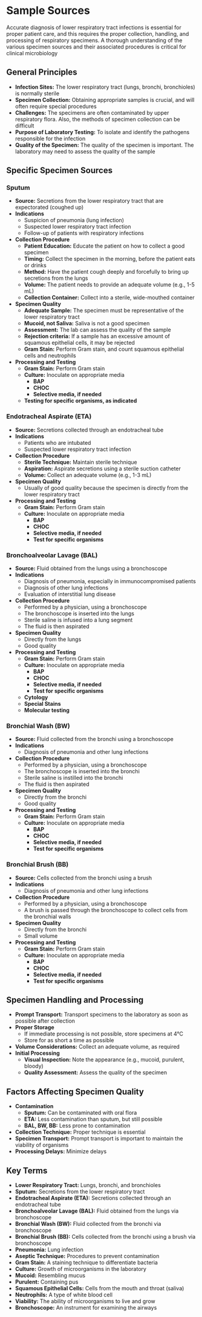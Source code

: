# Sample Sources {-}

Accurate diagnosis of lower respiratory tract infections is essential for proper patient care, and this requires the proper collection, handling, and processing of respiratory specimens. A thorough understanding of the various specimen sources and their associated procedures is critical for clinical microbiology

## **General Principles** {-}

*   **Infection Sites:** The lower respiratory tract (lungs, bronchi, bronchioles) is normally sterile
*   **Specimen Collection:** Obtaining appropriate samples is crucial, and will often require special procedures
*   **Challenges:** The specimens are often contaminated by upper respiratory flora. Also, the methods of specimen collection can be difficult
*   **Purpose of Laboratory Testing:** To isolate and identify the pathogens responsible for the infection
*   **Quality of the Specimen:** The quality of the specimen is important. The laboratory may need to assess the quality of the sample

## **Specific Specimen Sources** {-}

### **Sputum** {-}

*   **Source:** Secretions from the lower respiratory tract that are expectorated (coughed up)
*   **Indications**
    *   Suspicion of pneumonia (lung infection)
    *   Suspected lower respiratory tract infection
    *   Follow-up of patients with respiratory infections
*   **Collection Procedure**
    *   **Patient Education:** Educate the patient on how to collect a good specimen
    *   **Timing:** Collect the specimen in the morning, before the patient eats or drinks
    *   **Method:** Have the patient cough deeply and forcefully to bring up secretions from the lungs
    *   **Volume:** The patient needs to provide an adequate volume (e.g., 1-5 mL)
    *   **Collection Container:** Collect into a sterile, wide-mouthed container
*   **Specimen Quality**
    *   **Adequate Sample:** The specimen must be representative of the lower respiratory tract
    *   **Mucoid, not Saliva:** Saliva is not a good specimen
    *   **Assessment:** The lab can assess the quality of the sample
    *   **Rejection criteria:** If a sample has an excessive amount of squamous epithelial cells, it may be rejected
    *   **Gram Stain:** Perform Gram stain, and count squamous epithelial cells and neutrophils
*   **Processing and Testing**
    *   **Gram Stain:** Perform Gram stain
    *   **Culture:** Inoculate on appropriate media
        *   **BAP**
        *   **CHOC**
        *   **Selective media, if needed**
    *   **Testing for specific organisms, as indicated**

### **Endotracheal Aspirate (ETA)** {-}

*   **Source:** Secretions collected through an endotracheal tube
*   **Indications**
    *   Patients who are intubated
    *   Suspected lower respiratory tract infection
*   **Collection Procedure**
    *   **Sterile Technique:** Maintain sterile technique
    *   **Aspiration:** Aspirate secretions using a sterile suction catheter
    *   **Volume:** Collect an adequate volume (e.g., 1-3 mL)
*   **Specimen Quality**
    *   Usually of good quality because the specimen is directly from the lower respiratory tract
*   **Processing and Testing**
    *   **Gram Stain:** Perform Gram stain
    *   **Culture:** Inoculate on appropriate media
        *   **BAP**
        *   **CHOC**
        *   **Selective media, if needed**
        *   **Test for specific organisms**

### **Bronchoalveolar Lavage (BAL)** {-}

*   **Source:** Fluid obtained from the lungs using a bronchoscope
*   **Indications**
    *   Diagnosis of pneumonia, especially in immunocompromised patients
    *   Diagnosis of other lung infections
    *   Evaluation of interstitial lung disease
*   **Collection Procedure**
    *   Performed by a physician, using a bronchoscope
    *   The bronchoscope is inserted into the lungs
    *   Sterile saline is infused into a lung segment
    *   The fluid is then aspirated
*   **Specimen Quality**
    *   Directly from the lungs
    *   Good quality
*   **Processing and Testing**
    *   **Gram Stain:** Perform Gram stain
    *   **Culture:** Inoculate on appropriate media
        *   **BAP**
        *   **CHOC**
        *   **Selective media, if needed**
        *   **Test for specific organisms**
    *   **Cytology**
    *   **Special Stains**
    *   **Molecular testing**

### **Bronchial Wash (BW)** {-}

*   **Source:** Fluid collected from the bronchi using a bronchoscope
*   **Indications**
    *   Diagnosis of pneumonia and other lung infections
*   **Collection Procedure**
    *   Performed by a physician, using a bronchoscope
    *   The bronchoscope is inserted into the bronchi
    *   Sterile saline is instilled into the bronchi
    *   The fluid is then aspirated
*   **Specimen Quality**
    *   Directly from the bronchi
    *   Good quality
*   **Processing and Testing**
    *   **Gram Stain:** Perform Gram stain
    *   **Culture:** Inoculate on appropriate media
        *   **BAP**
        *   **CHOC**
        *   **Selective media, if needed**
        *   **Test for specific organisms**

### **Bronchial Brush (BB)** {-}

*   **Source:** Cells collected from the bronchi using a brush
*   **Indications**
    *   Diagnosis of pneumonia and other lung infections
*   **Collection Procedure**
    *   Performed by a physician, using a bronchoscope
    *   A brush is passed through the bronchoscope to collect cells from the bronchial walls
*   **Specimen Quality**
    *   Directly from the bronchi
    *   Small volume
*   **Processing and Testing**
    *   **Gram Stain:** Perform Gram stain
    *   **Culture:** Inoculate on appropriate media
        *   **BAP**
        *   **CHOC**
        *   **Selective media, if needed**
        *   **Test for specific organisms**

## **Specimen Handling and Processing** {-}

*   **Prompt Transport:** Transport specimens to the laboratory as soon as possible after collection
*   **Proper Storage**
    *   If immediate processing is not possible, store specimens at 4°C
    *   Store for as short a time as possible
*   **Volume Considerations:** Collect an adequate volume, as required
*   **Initial Processing**
    *   **Visual Inspection:** Note the appearance (e.g., mucoid, purulent, bloody)
    *   **Quality Assessment:** Assess the quality of the specimen

## **Factors Affecting Specimen Quality** {-}

*   **Contamination**
    *   **Sputum:** Can be contaminated with oral flora
    *   **ETA:** Less contamination than sputum, but still possible
    *   **BAL, BW, BB:** Less prone to contamination
*   **Collection Technique:** Proper technique is essential
*   **Specimen Transport:** Prompt transport is important to maintain the viability of organisms
*   **Processing Delays:** Minimize delays

## **Key Terms** {-}

*   **Lower Respiratory Tract:** Lungs, bronchi, and bronchioles
*   **Sputum:** Secretions from the lower respiratory tract
*   **Endotracheal Aspirate (ETA):** Secretions collected through an endotracheal tube
*   **Bronchoalveolar Lavage (BAL):** Fluid obtained from the lungs via bronchoscope
*   **Bronchial Wash (BW):** Fluid collected from the bronchi via bronchoscope
*   **Bronchial Brush (BB):** Cells collected from the bronchi using a brush via bronchoscope
*   **Pneumonia:** Lung infection
*   **Aseptic Technique:** Procedures to prevent contamination
*   **Gram Stain:** A staining technique to differentiate bacteria
*   **Culture:** Growth of microorganisms in the laboratory
*   **Mucoid:** Resembling mucus
*   **Purulent:** Containing pus
*   **Squamous Epithelial Cells:** Cells from the mouth and throat (saliva)
*   **Neutrophils:** A type of white blood cell
*   **Viability:** The ability of microorganisms to live and grow
*   **Bronchoscope:** An instrument for examining the airways
